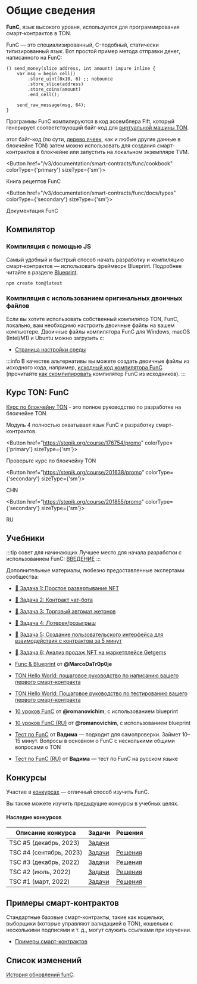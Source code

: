 
# Общие сведения

**FunC**, язык высокого уровня, используется для программирования смарт-контрактов в TON.

FunC — это специализированный, C-подобный, статически типизированный язык.
Вот простой пример метода отправки денег, написанного на FunC:

```func
() send_money(slice address, int amount) impure inline {
    var msg = begin_cell()
        .store_uint(0x10, 6) ;; nobounce
        .store_slice(address)
        .store_coins(amount)
        .end_cell();

    send_raw_message(msg, 64);
}
```

Программы FunC компилируются в код ассемблера Fift, который генерирует соответствующий байт-код для [виртуальной машины TON](/v3/documentation/tvm/tvm-overview).

этот байт-код (по сути, [дерево ячеек](/v3/concepts/dive-into-ton/ton-blockchain/cells-as-data-storage), как и любые другие данные в блокчейне TON) затем можно использовать для создания смарт-контрактов в блокчейне или запустить на локальном экземпляре TVM.

<Button href="/v3/documentation/smart-contracts/func/cookbook" colorType={'primary'} sizeType={'sm'}>

Книга рецептов FunC

</Button>

<Button href="/v3/documentation/smart-contracts/func/docs/types" colorType={'secondary'} sizeType={'sm'}>

Документация FunC

</Button>

## Компилятор

### Компиляция с помощью JS

Самый удобный и быстрый способ начать разработку и компиляцию смарт-контрактов — использовать фреймворк Blueprint. Подробнее читайте в разделе [Blueprint](/v3/documentation/smart-contracts/getting-started/javascript).

```bash
npm create ton@latest
```

### Компиляция с использованием оригинальных двоичных файлов

Если вы хотите использовать собственный компилятор TON, FunC, локально, вам необходимо настроить двоичные файлы на вашем компьютере. Двоичные файлы компилятора FunC для Windows, macOS (Intel/M1) и Ubuntu можно загрузить с:

- [Страница настройки среды](/v3/documentation/archive/precompiled-binaries)

:::info
В качестве альтернативы вы можете создать двоичные файлы из исходного кода, например, [исходный код компилятора FunC](https://github.com/ton-blockchain/ton/tree/master/crypto/func) (прочитайте [как скомпилировать](/v3/guidelines/smart-contracts/howto/compile/compilation-instructions#func) компилятор FunC из исходников).
:::

## Курс TON: FunC

[Курс по блокчейну TON](https://stepik.org/course/176754/) - это полное руководство по разработке на блокчейне TON.

Модуль 4 полностью охватывает язык FunC и разработку смарт-контрактов.

<Button href="https://stepik.org/course/176754/promo"
        colorType={'primary'} sizeType={'sm'}>

Проверьте курс по блокчейну TON

</Button>

<Button href="https://stepik.org/course/201638/promo"
        colorType={'secondary'} sizeType={'sm'}>

CHN

</Button>

<Button href="https://stepik.org/course/201855/promo"
        colorType={'secondary'} sizeType={'sm'}>

RU

</Button>

## Учебники

:::tip совет для начинающих
Лучшее место для начала разработки с использованием FunC: [ВВЕДЕНИЕ](/v3/documentation/smart-contracts/overview)
:::

Дополнительные материалы, любезно предоставленные экспертами сообщества:

- [🚩 Задача 1: Простое развертывание NFT](https://github.com/romanovichim/TONQuest1)
- [🚩 Задача 2: Контракт чат-бота](https://github.com/romanovichim/TONQuest2)
- [🚩 Задача 3: Торговый автомат жетонов](https://github.com/romanovichim/TONQuest3)
- [🚩 Задача 4: Лотерея/розыгрыш](https://github.com/romanovichim/TONQuest4)
- [🚩 Задача 5: Создание пользовательского интерфейса для взаимодействия с контрактом за 5 минут](https://github.com/romanovichim/TONQuest5)
- [🚩 Задача 6: Анализ продаж NFT на маркетплейсе Getgems](https://github.com/romanovichim/TONQuest6)


- [Func & Blueprint](https://www.youtube.com/watch?v=7omBDfSqGfA&list=PLtUBO1QNEKwtO_zSyLj-axPzc9O9rkmYa) от **@MarcoDaTr0p0je**
- [TON Hello World: пошаговое руководство по написанию вашего первого смарт-контракта](https://ton-community.github.io/tutorials/02-contract/)
- [TON Hello World: Пошаговое руководство по тестированию вашего первого смарт-контракта](https://ton-community.github.io/tutorials/04-testing/)
- [10 уроков FunC](https://github.com/romanovichim/TonFunClessons_Eng) от **@romanovichim**, с использованием blueprint
- [10 уроков FunC (RU)](https://github.com/romanovichim/TonFunClessons_ru) от **@romanovichim**, с использованием blueprint
- [Тест по FunC](https://t.me/toncontests/60) от **Вадима** — подходит для самопроверки. Займет 10–15 минут. Вопросы в основном о FunС с несколькими общими вопросами о TON
- [Тест по FunC (RU)](https://t.me/toncontests/58?comment=14888) от **Вадима** — тест по FunC на русском языке

## Конкурсы

Участие в [конкурсах](https://t.me/toncontests) — отличный способ изучить FunC.

Вы также можете изучить предыдущие конкурсы в учебных целях.

#### Наследие конкурсов

| Описание конкурса            | Задачи                                                                                                       | Решения                                                                                                                           |
| ---------------------------- | ------------------------------------------------------------------------------------------------------------ | --------------------------------------------------------------------------------------------------------------------------------- |
| TSC #5 (декабрь, 2023)       | [Задачи](https://github.com/ton-community/tsc5)                                                              |                                                                                                                                   |
| TSC #4 (сентябрь, 2023)      | [Задачи](https://github.com/ton-community/tsc4)                                                              | [Решения](/v3/documentation/smart-contracts/contracts-specs/examples#ton-smart-challenge-4)                                       |
| TSC #3 (декабрь, 2022)       | [Задачи](https://github.com/ton-blockchain/func-contest3)                                                    | [Решения](https://github.com/nns2009/TON-FunC-contest-3)                                                                          |
| TSC #2 (июль, 2022)          | [Задачи](https://github.com/ton-blockchain/func-contest2)                                                    | [Решения](https://github.com/ton-blockchain/func-contest2-solutions)                                                              |
| TSC #1 (март, 2022)          | [Задачи](https://github.com/ton-blockchain/func-contest1)                                                    | [Решения](https://github.com/ton-blockchain/func-contest1-solutions)                                                              |

## Примеры смарт-контрактов

Стандартные базовые смарт-контракты, такие как кошельки, выборщики (которые управляют валидацией в TON), кошельки с несколькими подписями и т. д., могут служить ссылками при изучении.

- [Примеры смарт-контрактов](/v3/documentation/smart-contracts/contracts-specs/examples)

## Список изменений

[История обновлений funC](/v3/documentation/smart-contracts/func/changelog).
